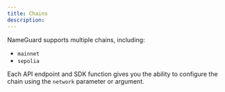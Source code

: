 ```yaml
---
title: Chains
description:
---
```


NameGuard supports multiple chains, including:

- `mainnet`
- `sepolia`

Each API endpoint and SDK function gives you the ability to configure the chain using the `network` parameter or argument.
